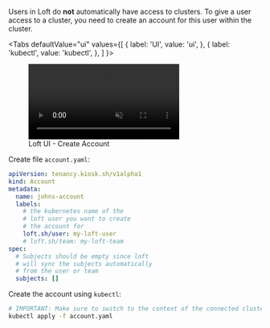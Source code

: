 
Users in Loft do **not** automatically have access to clusters. To give a user access to a cluster, you need to create an account for this user within the cluster.

<Tabs
  defaultValue="ui"
  values={[
    { label: 'UI', value: 'ui', },
    { label: 'kubectl', value: 'kubectl', },
  ]
}>
<TabItem value="ui">

<figure class="frame">
  <video controls loop autoplay="true" muted>
    <source src="/docs/media/v1/ui/clusters/create-account.mp4" type="video/mp4" />
  </video>
  <figcaption>Loft UI - Create Account</figcaption>
</figure>

</TabItem>
<TabItem value="kubectl">

Create file `account.yaml`:
```yaml
apiVersion: tenancy.kiosk.sh/v1alpha1
kind: Account
metadata:
  name: johns-account
  labels:
    # the kubernetes name of the 
    # loft user you want to create
    # the account for
    loft.sh/user: my-loft-user
    # loft.sh/team: my-loft-team
spec:
  # Subjects should be empty since loft
  # will sync the subjects automatically
  # from the user or team
  subjects: [] 
```

Create the account using `kubectl`:
```bash
# IMPORTANT: Make sure to switch to the context of the connected cluster!
kubectl apply -f account.yaml
```

</TabItem>
</Tabs>
